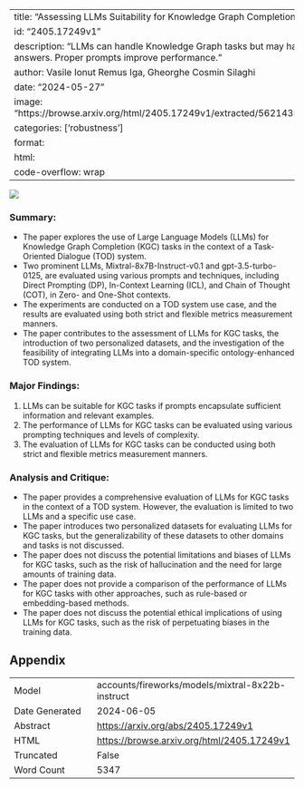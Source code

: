 
---
title: "Assessing LLMs Suitability for Knowledge Graph Completion"
id: "2405.17249v1"
description: "LLMs can handle Knowledge Graph tasks but may hallucinate answers. Proper prompts improve performance."
author: Vasile Ionut Remus Iga, Gheorghe Cosmin Silaghi
date: "2024-05-27"
image: "https://browse.arxiv.org/html/2405.17249v1/extracted/5621435/ontology.png"
categories: ['robustness']
format:
  html:
    code-overflow: wrap
---

![](https://browse.arxiv.org/html/2405.17249v1/extracted/5621435/ontology.png)

### Summary:

- The paper explores the use of Large Language Models (LLMs) for Knowledge Graph Completion (KGC) tasks in the context of a Task-Oriented Dialogue (TOD) system.
- Two prominent LLMs, Mixtral-8x7B-Instruct-v0.1 and gpt-3.5-turbo-0125, are evaluated using various prompts and techniques, including Direct Prompting (DP), In-Context Learning (ICL), and Chain of Thought (COT), in Zero- and One-Shot contexts.
- The experiments are conducted on a TOD system use case, and the results are evaluated using both strict and flexible metrics measurement manners.
- The paper contributes to the assessment of LLMs for KGC tasks, the introduction of two personalized datasets, and the investigation of the feasibility of integrating LLMs into a domain-specific ontology-enhanced TOD system.

### Major Findings:

1. LLMs can be suitable for KGC tasks if prompts encapsulate sufficient information and relevant examples.
2. The performance of LLMs for KGC tasks can be evaluated using various prompting techniques and levels of complexity.
3. The evaluation of LLMs for KGC tasks can be conducted using both strict and flexible metrics measurement manners.

### Analysis and Critique:

- The paper provides a comprehensive evaluation of LLMs for KGC tasks in the context of a TOD system. However, the evaluation is limited to two LLMs and a specific use case.
- The paper introduces two personalized datasets for evaluating LLMs for KGC tasks, but the generalizability of these datasets to other domains and tasks is not discussed.
- The paper does not discuss the potential limitations and biases of LLMs for KGC tasks, such as the risk of hallucination and the need for large amounts of training data.
- The paper does not provide a comparison of the performance of LLMs for KGC tasks with other approaches, such as rule-based or embedding-based methods.
- The paper does not discuss the potential ethical implications of using LLMs for KGC tasks, such as the risk of perpetuating biases in the training data.

## Appendix

|          |          |
|----------|----------|
| Model     | accounts/fireworks/models/mixtral-8x22b-instruct       |
| Date Generated     | 2024-06-05       |
| Abstract | [https://arxiv.org/abs/2405.17249v1](https://arxiv.org/abs/2405.17249v1)        |
| HTML     | [https://browse.arxiv.org/html/2405.17249v1](https://browse.arxiv.org/html/2405.17249v1)       |
| Truncated       | False       |
| Word Count       | 5347       |